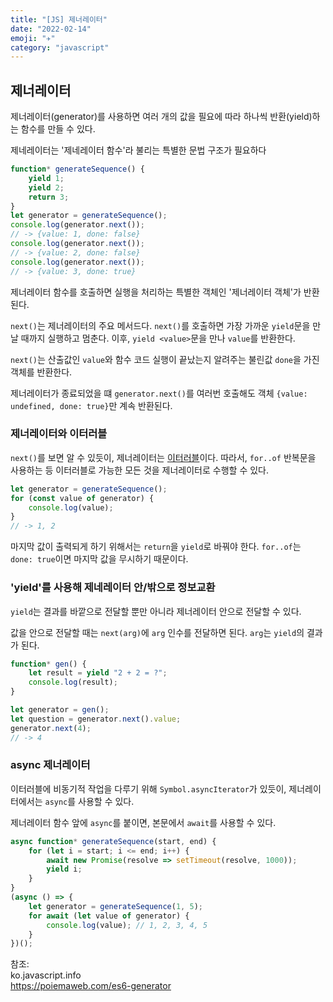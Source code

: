 ```yaml
---
title: "[JS] 제너레이터" 
date: "2022-02-14"
emoji: "✈️"
category: "javascript"
---
```


## 제너레이터
제너레이터(generator)를 사용하면 여러 개의 값을 필요에 따라 하나씩 반환(yield)하는 함수를 만들 수 있다.

제네레이터는 '제네레이터 함수'라 불리는 특별한 문법 구조가 필요하다
```js
function* generateSequence() {
    yield 1;
    yield 2;
    return 3;
}
let generator = generateSequence();
console.log(generator.next());
// -> {value: 1, done: false}
console.log(generator.next());
// -> {value: 2, done: false}
console.log(generator.next());
// -> {value: 3, done: true}
```

제너레이터 함수를 호출하면 실행을 처리하는 특별한 객체인 '제너레이터 객체'가 반환된다.

`next()`는 제너레이터의 주요 메서드다. `next()`를 호출하면 가장 가까운 `yield`문을 만날 때까지 실행하고 멈춘다.
이후, `yield <value>`문을 만나 `value`를 반환한다.

`next()`는 산출값인 `value`와 함수 코드 실행이 끝났는지 알려주는 불린값 `done`을 가진 객체를 반환한다.

제너레이터가 종료되었을 떄 `generator.next()`를 여러번 호출해도 객체 `{value: undefined, done: true}`만 계속 반환된다.

### 제너레이터와 이터러블
`next()`를 보면 알 수 있듯이, 제너레이터는 [이터러블](https://woong-jae.com/javascript/220127-iterable)이다.
따라서, `for..of` 반복문을 사용하는 등 이터러블로 가능한 모든 것을 제너레이터로 수행할 수 있다.

```js
let generator = generateSequence();
for (const value of generator) {
    console.log(value);
}
// -> 1, 2
```

마지막 값이 출력되게 하기 위해서는 `return`을 `yield`로 바꿔야 한다. `for..of`는 `done: true`이면 마지막 값을 무시하기 때문이다.

### 'yield'를 사용해 제네레이터 안/밖으로 정보교환
`yield`는 결과를 바깥으로 전달할 뿐만 아니라 제너레이터 안으로 전달할 수 있다.

값을 안으로 전달할 때는 `next(arg)`에 `arg` 인수를 전달하면 된다. `arg`는 `yield`의 결과가 된다.

```js
function* gen() {
    let result = yield "2 + 2 = ?";
    console.log(result);
}

let generator = gen();
let question = generator.next().value;
generator.next(4);
// -> 4
```

### async 제너레이터
이터러블에 비동기적 작업을 다루기 위해 `Symbol.asyncIterator`가 있듯이, 제너레이터에서는 `async`를 사용할 수 있다.

제너레이터 함수 앞에 `async`를 붙이면, 본문에서 `await`를 사용할 수 있다.
```js
async function* generateSequence(start, end) {
    for (let i = start; i <= end; i++) {
        await new Promise(resolve => setTimeout(resolve, 1000));
        yield i;
    }
}
(async () => {
    let generator = generateSequence(1, 5);
    for await (let value of generator) {
        console.log(value); // 1, 2, 3, 4, 5
    }
})();
```

참조:  
ko.javascript.info  
<https://poiemaweb.com/es6-generator>